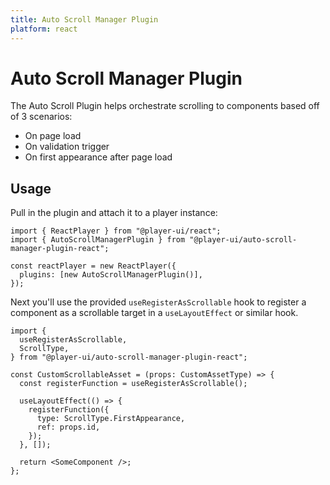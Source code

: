 ```yaml
---
title: Auto Scroll Manager Plugin
platform: react
---
```



# Auto Scroll Manager Plugin

The Auto Scroll Plugin helps orchestrate scrolling to components based off of 3 scenarios:

- On page load
- On validation trigger
- On first appearance after page load

## Usage

<PlatformTabs>
  <Fragment slot='react'>

Pull in the plugin and attach it to a player instance:

```tsx
import { ReactPlayer } from "@player-ui/react";
import { AutoScrollManagerPlugin } from "@player-ui/auto-scroll-manager-plugin-react";

const reactPlayer = new ReactPlayer({
  plugins: [new AutoScrollManagerPlugin()],
});
```

Next you'll use the provided `useRegisterAsScrollable` hook to register a component as a scrollable target in a `useLayoutEffect` or similar hook.

```tsx
import {
  useRegisterAsScrollable,
  ScrollType,
} from "@player-ui/auto-scroll-manager-plugin-react";

const CustomScrollableAsset = (props: CustomAssetType) => {
  const registerFunction = useRegisterAsScrollable();

  useLayoutEffect(() => {
    registerFunction({
      type: ScrollType.FirstAppearance,
      ref: props.id,
    });
  }, []);

  return <SomeComponent />;
};
```

  </Fragment>
</PlatformTabs>
